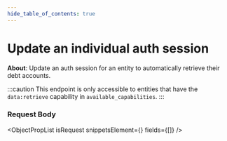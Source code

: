 ```yaml
---
hide_table_of_contents: true
---
```



# Update an individual auth session

**About**: Update an auth session for an entity to automatically retrieve their
debt accounts.

:::caution
This endpoint is only accessible to entities that have the `data:retrieve` capability
in `available_capabilities`.
:::

### Request Body

<ObjectPropList
  isRequest
  snippetsElement={<EntitiesUpdateIndividualAuthSession />}
  fields={[]}
/>
